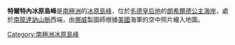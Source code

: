 {{coord|72|16|S|21|57|E|display=title}}

'''特爾特內冰原島峰'''是[[南極洲|南極洲]]的[[冰原島峰|冰原島峰]]，位於[[毛德皇后地|毛德皇后地]]的[[朗希爾德公主海岸|朗希爾德公主海岸]]，處於[[南龍達訥山脈|南龍達訥山脈]]西端，由[[挪威|挪威]]製圖師根據[[美國|美國]]海軍的空中照片繪入地圖。

{{Antarctica-geo-stub}}
[[Category:南極洲冰原島峰|Category:南極洲冰原島峰]]